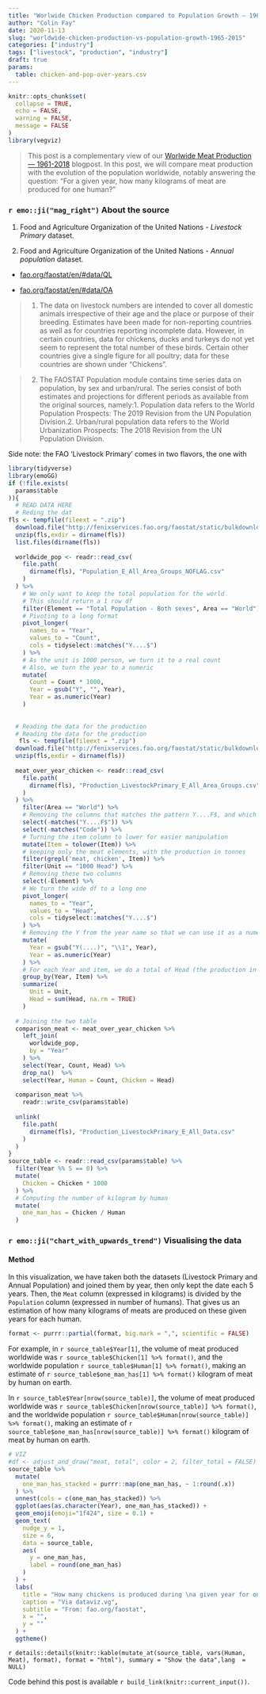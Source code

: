 ```yaml
---
title: "Worlwide Chicken Production compared to Population Growth — 1965-2015"
author: "Colin Fay"
date: 2020-11-13
slug: "worldwide-chicken-production-vs-population-growth-1965-2015"
categories: ["industry"]
tags: ["livestock", "production", "industry"]
draft: true
params:
  table: chicken-and-pop-over-years.csv
---
```


```r
knitr::opts_chunk$set(
  collapse = TRUE, 
  echo = FALSE, 
  warning = FALSE, 
  message = FALSE
)
library(vegviz)
```

> This post is a complementary view of our [Worlwide Meat Production — 1961-2018](https://dataviz.vg/post/greenhouse-by-diet-2000kcal/) blogpost.
In this post, we will compare meat production with the evolution of the population worldwide, notably answering the question: 
"For a given year, how many kilograms of meat are produced for one human?"

### `r emo::ji("mag_right")` About the source 

::: {.source}
1. Food and Agriculture Organization of the United Nations - _Livestock Primary_ dataset.

2. Food and Agriculture Organization of the United Nations - _Annual population_ dataset.
::: 

::: {.link}
+ [fao.org/faostat/en/#data/QL](https://www.fao.org/faostat/en/#data/QL)

+ [fao.org/faostat/en/#data/OA](http://www.fao.org/faostat/en/#data/OA)
:::

::: {.count}
> 1. The data on livestock numbers are intended to cover all domestic animals irrespective of their age and the place or purpose of their breeding. Estimates have been made for non-reporting countries as well as for countries reporting incomplete data. However, in certain countries, data for chickens, ducks and turkeys do not yet seem to represent the total number of these birds. Certain other countries give a single figure for all poultry; data for these countries are shown under “Chickens”.

> 2. The FAOSTAT Population module contains time series data on population, by sex and urban/rural. The series consist of both estimates and projections for different periods as available from the original sources, namely:1. Population data refers to the World Population Prospects: The 2019 Revision from the UN Population Division.2. Urban/rural population data refers to the World Urbanization Prospects: The 2018 Revision from the UN Population Division.
:::

Side note: the FAO 'Livestock Primary' comes in two flavors, the one with

```r
library(tidyverse)
library(emoGG)
if (!file.exists(
  params$table
)){
  # READ DATA HERE
  # Reding the dat
fls <- tempfile(fileext = ".zip")
  download.file("http://fenixservices.fao.org/faostat/static/bulkdownloads/Population_E_All_Area_Groups.zip", fls)
  unzip(fls,exdir = dirname(fls))
  list.files(dirname(fls)) 
  
  worldwide_pop <- readr::read_csv(
    file.path(
      dirname(fls), "Population_E_All_Area_Groups_NOFLAG.csv"
    )
  ) %>%
    # We only want to keep the total population for the world
    # This should return a 1 row df
    filter(Element == "Total Population - Both sexes", Area == "World") %>%
    # Pivoting to a long format
    pivot_longer(
      names_to = "Year", 
      values_to = "Count", 
      cols = tidyselect::matches("Y....$")
    ) %>%
    # As the unit is 1000 person, we turn it to a real count
    # Also, we turn the year to a numeric
    mutate(
      Count = Count * 1000, 
      Year = gsub("Y", "", Year), 
      Year = as.numeric(Year)
    )
  
  
  # Reading the data for the production
  # Reading the data for the production
   fls <- tempfile(fileext = ".zip")
  download.file("http://fenixservices.fao.org/faostat/static/bulkdownloads/Production_LivestockPrimary_E_All_Area_Groups.zip", fls)
  unzip(fls,exdir = dirname(fls))
  
  meat_over_year_chicken <- readr::read_csv(
    file.path(
      dirname(fls), "Production_LivestockPrimary_E_All_Area_Groups.csv"
    )
  ) %>%
    filter(Area == "World") %>%
    # Removing the columns that matches the pattern Y....F$, and which are encoded
    select(-matches("Y....F$")) %>%
    select(-matches("Code")) %>%
    # Turning the item column to lower for easier manipulation
    mutate(Item = tolower(Item)) %>%
    # keeping only the meat elements, with the production in tonnes
    filter(grepl('meat, chicken', Item)) %>%
    filter(Unit == "1000 Head") %>% 
    # Removing these two columns
    select(-Element) %>%
    # We turn the wide df to a long one
    pivot_longer(
      names_to = "Year", 
      values_to = "Head", 
      cols = tidyselect::matches("Y....$")
    ) %>%
    # Removing the Y from the year name so that we can use it as a numeric
    mutate(
      Year = gsub("Y(....)", "\\1", Year), 
      Year = as.numeric(Year)
    ) %>%
    # For each Year and item, we do a total of Head (the production in tonnes)
    group_by(Year, Item) %>%
    summarize(
      Unit = Unit,
      Head = sum(Head, na.rm = TRUE)
    )
  
  # Joining the two table
  comparison_meat <- meat_over_year_chicken %>%
    left_join(
      worldwide_pop, 
      by = "Year"
    ) %>%
    select(Year, Count, Head) %>%
    drop_na()  %>%
    select(Year, Human = Count, Chicken = Head)
  
  comparison_meat %>%
    readr::write_csv(params$table)
  
  unlink(
    file.path(
      dirname(fls), "Production_LivestockPrimary_E_All_Data.csv"
    )
  )
}
source_table <- readr::read_csv(params$table) %>%
  filter(Year %% 5 == 0) %>%
  mutate(
    Chicken = Chicken * 1000
  ) %>%
  # Computing the number of kilogram by human
  mutate(
    one_man_has = Chicken / Human
  )

```


### `r emo::ji("chart_with_upwards_trend")` Visualising the data

#### Method

In this visualization, we have taken both the datasets (Livestock Primary and Annual Population) and joined them by year, then only kept the date each 5 years. 
Then, the `Meat` column (expressed in kilograms) is divided by the `Population` column (expressed in number of humans). 
That gives us an estimation of how many kilograms of meats are produced on these given years for each human.

```r
format <- purrr::partial(format, big.mark = ",", scientific = FALSE)
```


For example, in `r source_table$Year[1]`, the volume of meat produced worldwide was `r source_table$Chicken[1] %>% format()`, and the worldwide population `r source_table$Human[1] %>% format()`, making an estimate of `r source_table$one_man_has[1] %>% format()` kilogram of meat by human on earth. 

In `r source_table$Year[nrow(source_table)]`, the volume of meat produced worldwide was `r source_table$Chicken[nrow(source_table)] %>% format()`, and the worldwide population `r source_table$Human[nrow(source_table)] %>% format()`, making an estimate of `r source_table$one_man_has[nrow(source_table)] %>% format()` kilogram of meat by human on earth. 


```r
# VIZ
#df <- adjust_and_draw("meat, total", color = 2, filter_total = FALSE)
source_table %>%
  mutate(
    one_man_has_stacked = purrr::map(one_man_has, ~ 1:round(.x))
  ) %>% 
  unnest(cols = c(one_man_has_stacked)) %>%
  ggplot(aes(as.character(Year), one_man_has_stacked)) + 
  geom_emoji(emoji="1f424", size = 0.1) + 
  geom_text(
    nudge_y = 1,
    size = 6,
    data = source_table, 
    aes(
      y = one_man_has, 
      label = round(one_man_has)
    )
  ) + 
  labs(
    title = "How many chickens is produced during \na given year for one human? 1965-2015",
    caption = "Via dataviz.vg",
    subtitle = "From: fao.org/faostat",
    x = "",
    y = ""
  ) +  
  ggtheme()
```

`r details::details(knitr::kable(mutate_at(source_table, vars(Human, Meat), format), format = "html"), summary = "Show the data",lang  = NULL)`

::: {.code}
Code behind this post is available `r build_link(knitr::current_input())`. 
:::
